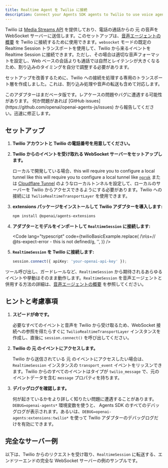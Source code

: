 ```yaml
---
title: Realtime Agent を Twilio に接続
description: Connect your Agents SDK agents to Twilio to use voice agents
---
```



Twilio は [Media Streams API](https://www.twilio.com/docs/voice/media-streams) を提供しており、電話の通話からの 元 の音声を WebSocket サーバーに送信します。このセットアップは、[音声エージェントの概要](/openai-agents-js/ja/guides/voice-agents) を Twilio に接続するために使用できます。`websocket` モードの既定の Realtime Session トランスポートを使用して、Twilio から来るイベントを Realtime Session に接続できます。ただし、その場合は適切な音声フォーマットを設定し、Web ベースの会話よりも通話では自然とレイテンシが大きくなるため、割り込みのタイミングを自分で調整する必要があります。

セットアップを改善するために、Twilio への接続を処理する専用のトランスポート層を作成しました。これは、割り込み処理や音声の転送も含めて対応します。

<Aside type="caution">
  このアダプターはまだベータ版です。レアケースの問題やバグに遭遇する可能性があります。
  何か問題があれば [GitHub
  issues](https://github.com/openai/openai-agents-js/issues)
  から報告してください。迅速に修正します。
</Aside>

## セットアップ

<Steps>

1. **Twilio アカウントと Twilio の電話番号を用意してください。**

2. **Twilio からのイベントを受け取れる WebSocket サーバーをセットアップします。**

   ローカルで開発している場合、this will require you to configure a local tunnel like
   this will require you to configure a local tunnel like [`ngrok`](https://ngrok.io/) または
   [Cloudflare Tunnel](https://developers.cloudflare.com/pages/how-to/preview-with-cloudflare-tunnel/)
   のようなローカルトンネルを設定して、ローカルのサーバーを Twilio からアクセスできるようにする必要があります。Twilio への接続には `TwilioRealtimeTransportLayer`
   を使用できます。

3. **extensions パッケージをインストールして Twilio アダプターを導入します:**

   ```bash
   npm install @openai/agents-extensions
   ```

4. **アダプターとモデルをインポートして `RealtimeSession` に接続します:**

   <Code
     lang="typescript"
     code={twilioBasicExample.replace(
       /\n\s+\/\/ @ts-expect-error - this is not defined/g,
       '',
     )}
   />

5. **`RealtimeSession` を Twilio に接続します:**

   ```typescript
   session.connect({ apiKey: 'your-openai-api-key' });
   ```

</Steps>

ツール呼び出し、ガードレールなど、`RealtimeSession` から期待されるあらゆるイベントや挙動はそのまま動作します。`RealtimeSession` を音声エージェントと併用する方法の詳細は、[音声エージェントの概要](/openai-agents-js/ja/guides/voice-agents) を参照してください。

## ヒントと考慮事項

1. **スピードが命です。**

   必要なすべてのイベントと音声を Twilio から受け取るため、WebSocket 接続への参照を得たらすぐに
   `TwilioRealtimeTransportLayer` インスタンスを作成し、直後に `session.connect()` を呼び出してください。

2. **Twilio の 元 のイベントにアクセスします。**

   Twilio から送信されている 元 のイベントにアクセスしたい場合は、`RealtimeSession` インスタンスの
   `transport_event` イベントをリッスンできます。Twilio からのすべてのイベントはタイプが
   `twilio_message` で、元のイベントデータを含む `message` プロパティを持ちます。

3. **デバッグログを確認します。**

   何が起きているかをより詳しく知りたい問題に遭遇することがあります。`DEBUG=openai-agents*` 環境変数を使うと、
   Agents SDK のすべてのデバッグログが表示されます。あるいは、`DEBUG=openai-agents:extensions:twilio*` を使って
   Twilio アダプターのデバッグログだけを有効にできます。

## 完全なサーバー例

以下は、Twilio からのリクエストを受け取り、`RealtimeSession` に転送する、エンドツーエンドの完全な WebSocket サーバーの例のサンプルです。

<Code
  lang="typescript"
  code={twilioServerExample}
  title="Fastify を使用したサーバーの例"
/>
